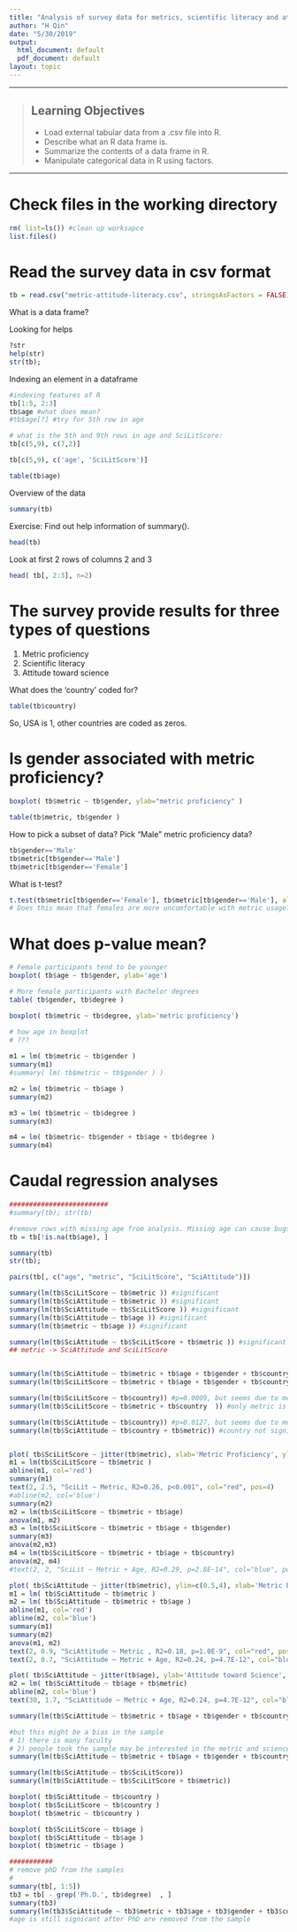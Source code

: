 ```yaml
---
title: "Analysis of survey data for metrics, scientific literacy and attitude"
author: "H Qin"
date: "5/30/2019"
output:
  html_document: default
  pdf_document: default
layout: topic
---
```


------------

> ## Learning Objectives
>
> * Load external tabular data from a .csv file into R.
> * Describe what an R data frame is.
> * Summarize the contents of a data frame in R.
> * Manipulate categorical data in R using factors.

------------

# Check files in the working directory 

```r
rm( list=ls()) #clean up worksapce
list.files()
```

# Read the survey data in csv format

```r
tb = read.csv("metric-attitude-literacy.csv", stringsAsFactors = FALSE)
```

What is a data frame? 

Looking for helps
```r
?str
help(str)
str(tb); 
```

Indexing an element in a dataframe

```r
#indexing features of R
tb[1:5, 2:3]
tb$age #what does mean? 
#tb$age[?] #try for 5th row in age

# what is the 5th and 9th rows in age and SciLitScore: 
tb[c(5,9), c(7,2)]
```

```r
tb[c(5,9), c('age', 'SciLitScore')]
```


```r
table(tb$age)
```


Overview of the data

```r
summary(tb)
```
Exercise: Find out help information of summary(). 

```r
head(tb)
```

Look at first 2 rows of columns 2 and 3
```r
head( tb[, 2:3], n=2)
```

# The survey provide results for three types of questions
1) Metric proficiency
2) Scientific literacy
3) Attitude toward science

What does the 'country' coded for? 

```r
table(tb$country)
```
So, USA is 1, other countries are coded as zeros. 

# Is gender associated with metric proficiency? 

```r
boxplot( tb$metric ~ tb$gender, ylab="metric proficiency" )
```

```r
table(tb$metric, tb$gender )
```



How to pick a subset of data? 
Pick "Male" metric proficiency data? 
```r
tb$gender=='Male'
tb$metric[tb$gender=='Male']
tb$metric[tb$gender=='Female']
```

What is t-test? 

```r
t.test(tb$metric[tb$gender=='Female'], tb$metric[tb$gender=='Male'], alternative = 'less')
# Does this mean that females are more uncomfortable with metric usage?
```

# What does p-value mean? 

```r
# Female participants tend to be younger
boxplot( tb$age ~ tb$gender, ylab='age')

# More female participants with Bachelor degrees
table( tb$gender, tb$degree )

boxplot( tb$metric ~ tb$degree, ylab='metric proficiency')

# how age in boxplot
# ???
  
m1 = lm( tb$metric ~ tb$gender )
summary(m1)
#summary( lm( tb$metric ~ tb$gender ) )

m2 = lm( tb$metric ~ tb$age )
summary(m2)

m3 = lm( tb$metric ~ tb$degree )
summary(m3)

m4 = lm( tb$metric~ tb$gender + tb$age + tb$degree )
summary(m4)
```


# Caudal regression analyses

```r
#########################
#summary(tb); str(tb)

#remove rows with missing age from analysis. Missing age can cause bugs in anova model comparisons. 
tb = tb[!is.na(tb$age), ] 

summary(tb)
str(tb); 

pairs(tb[, c("age", "metric", "SciLitScore", "SciAttitude")])

```


```r
summary(lm(tb$SciLitScore ~ tb$metric )) #significant
summary(lm(tb$SciAttitude ~ tb$metric )) #significant
summary(lm(tb$SciAttitude ~ tb$SciLitScore )) #significant
summary(lm(tb$SciAttitude ~ tb$age )) #significant
summary(lm(tb$metric ~ tb$age )) #significant

summary(lm(tb$SciAttitude ~ tb$SciLitScore + tb$metric )) #significant
## metric -> SciAttitude and SciLitScore


summary(lm(tb$SciAttitude ~ tb$metric + tb$age + tb$gender + tb$country  )) #only metric is significant
summary(lm(tb$SciLitScore ~ tb$metric + tb$age + tb$gender + tb$country  )) #only metric is significant

summary(lm(tb$SciLitScore ~ tb$country)) #p=0.0009, but seems due to metric?  
summary(lm(tb$SciLitScore ~ tb$metric + tb$country  )) #only metric is significant

summary(lm(tb$SciAttitude ~ tb$country)) #p=0.0127, but seems due to metric?  
summary(lm(tb$SciAttitude ~ tb$country + tb$metric)) #country not significant when controled for metric 


plot( tb$SciLitScore ~ jitter(tb$metric), xlab='Metric Proficiency', ylab='Scientific Literacy', ylim=c(2,10) )
m1 = lm(tb$SciLitScore ~ tb$metric )
abline(m1, col='red')
summary(m1)
text(2, 2.5, "SciLit ~ Metric, R2=0.26, p<0.001", col="red", pos=4)
#abline(m2, col='blue')
summary(m2)
m2 = lm(tb$SciLitScore ~ tb$metric + tb$age)
anova(m1, m2)
m3 = lm(tb$SciLitScore ~ tb$metric + tb$age + tb$gender)
summary(m3)
anova(m2,m3)
m4 = lm(tb$SciLitScore ~ tb$metric + tb$age + tb$country)
anova(m2, m4)
#text(2, 2, "SciLit ~ Metric + Age, R2=0.29, p=2.8E-14", col="blue", pos=4)

plot( tb$SciAttitude ~ jitter(tb$metric), ylim=c(0.5,4), xlab='Metric Proficiency', ylab='Attitude toward Science' )
m1 = lm( tb$SciAttitude ~ tb$metric )
m2 = lm( tb$SciAttitude ~ tb$metric + tb$age )
abline(m1, col='red')
abline(m2, col='blue')
summary(m1)
summary(m2)
anova(m1, m2)
text(2, 0.9, "SciAttitude ~ Metric , R2=0.18, p=1.0E-9", col="red", pos=4)
text(2, 0.7, "SciAttitude ~ Metric + Age, R2=0.24, p=4.7E-12", col="blue", pos=4)

plot( tb$SciAttitude ~ jitter(tb$age), ylab='Attitude toward Science', xlab='Age')
m2 = lm( tb$SciAttitude ~ tb$age + tb$metric)
abline(m2, col='blue')
text(30, 1.7, "SciAttitude ~ Metric + Age, R2=0.24, p=4.7E-12", col="blue", pos=4)

summary(lm(tb$SciAttitude ~ tb$metric + tb$age + tb$gender + tb$country  )) #age is signicant!!!

#but this might be a bias in the sample
# 1) there is many faculty
# 2) people took the sample may be interested in the metric and science at the first place?!
summary(lm(tb$SciAttitude ~ tb$metric + tb$age + tb$gender + tb$country + tb$degree  )) #age is signicant!!!

summary(lm(tb$SciAttitude ~ tb$SciLitScore))
summary(lm(tb$SciAttitude ~ tb$SciLitScore + tb$metric))

boxplot( tb$SciAttitude ~ tb$country )
boxplot( tb$SciLitScore ~ tb$country )
boxplot( tb$metric ~ tb$country )

boxplot( tb$SciLitScore ~ tb$age )
boxplot( tb$SciAttitude ~ tb$age )
boxplot( tb$metric ~ tb$age )

###########
# remove phD from the samples
#
summary(tb[, 1:5])
tb3 = tb[ - grep('Ph.D.', tb$degree)  , ]
summary(tb3)
summary(lm(tb3$SciAttitude ~ tb3$metric + tb3$age + tb3$gender + tb3$country + tb3$degree  )) 
#age is still signicant after PhD are removed from the sample

```


